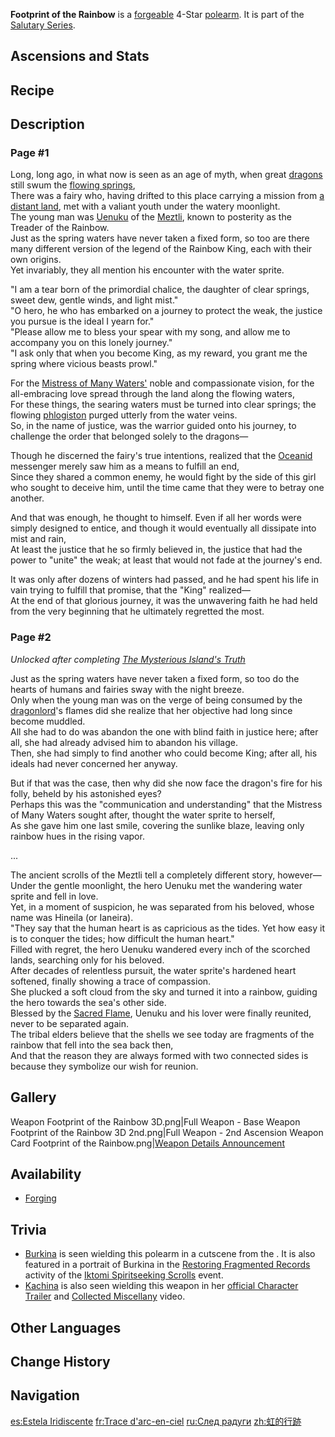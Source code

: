 {{Weapon Infobox
|title            = Foot&shy;print of the Rain&shy;bow
|id               = 13431
|image            = <gallery>
Weapon Footprint of the Rainbow.png|Base
Weapon Footprint of the Rainbow 2nd.png|2nd Ascension
</gallery>
|type             = Polearm
|quality          = 4
|base_atk         = 42
|2nd_stat_type    = DEF
|2nd_stat         = 11.3%
|series           = Salutary
|releaseDate      = 2024-08-28
|obtain           = Forging
|diagram          = [[Alom]]
|passive          = Pact of Flowing Springs
|effect           = Using an [[Elemental Skill]] increases [[DEF]] by (var1)% for 15s.
|eff_rank1_var1   = 16
|eff_rank2_var1   = 20
|eff_rank3_var1   = 24
|eff_rank4_var1   = 28
|eff_rank5_var1   = 32
|eff_att1         = DEF
}}

{{Description|A keen polearm forged from jade. It gives off rainbow-hued light when exposed to sunlight.}}
'''Footprint of the Rainbow''' is a [[forge]]able 4-Star [[polearm]]. It is part of the [[Salutary Series]].

==Ascensions and Stats==
{{Weapon Ascensions and Stats
|ascendMat1 = Delirious Decadence of the Sacred Lord
|ascendMat2 = Delirious Desolation of the Sacred Lord
|ascendMat3 = Delirious Demeanor of the Sacred Lord
|ascendMat4 = Delirious Divinity of the Sacred Lord
|bossMat1   = Axis of the Secret Source
|bossMat2   = Sheath of the Secret Source
|bossMat3   = Heart of the Secret Source
|commonMat1 = Sentry's Wooden Whistle
|commonMat2 = Warrior's Metal Whistle
|commonMat3 = Saurian-Crowned Warrior's Golden Whistle
}}

==Recipe==
{{Recipe
|type = Forging
|Borderland Polearm Billet = 1
|Condessence Crystal = 50
|White Iron Chunk = 50
|Mora = 500
|time = 10s
|sort = Borderland Polearm Billet;Condessence Crystal;White Iron Chunk
}}

==Description==
===Page #1===
Long, long ago, in what now is seen as an age of myth, when great [[Dragon|dragons]] still swum the [[Toyac Springs|flowing springs]],<br>
There was a fairy who, having drifted to this place carrying a mission from [[Fontaine|a distant land]], met with a valiant youth under the watery moonlight.<br>
The young man was [[Uenuku]] of the [[People of the Springs|Meztli]], known to posterity as the Treader of the Rainbow.<br>
Just as the spring waters have never taken a fixed form, so too are there many different version of the legend of the Rainbow King, each with their own origins.<br>
Yet invariably, they all mention his encounter with the water sprite.

"I am a tear born of the primordial chalice, the daughter of clear springs, sweet dew, gentle winds, and light mist."<br>
"O hero, he who has embarked on a journey to protect the weak, the justice you pursue is the ideal I yearn for."<br>
"Please allow me to bless your spear with my song, and allow me to accompany you on this lonely journey."<br>
"I ask only that when you become King, as my reward, you grant me the spring where vicious beasts prowl."

For the [[Egeria|Mistress of Many Waters']] noble and compassionate vision, for the all-embracing love spread through the land along the flowing waters,<br>
For these things, the searing waters must be turned into clear springs; the flowing [[phlogiston]] purged utterly from the water veins.<br>
So, in the name of justice, was the warrior guided onto his journey, to challenge the order that belonged solely to the dragons—

Though he discerned the fairy's true intentions, realized that the [[Oceanid]] messenger merely saw him as a means to fulfill an end,<br>
Since they shared a common enemy, he would fight by the side of this girl who sought to deceive him, until the time came that they were to betray one another.

And that was enough, he thought to himself. Even if all her words were simply designed to entice, and though it would eventually all dissipate into mist and rain,<br>
At least the justice that he so firmly believed in, the justice that had the power to "unite" the weak; at least that would not fade at the journey's end.

It was only after dozens of winters had passed, and he had spent his life in vain trying to fulfill that promise, that the "King" realized—<br>
At the end of that glorious journey, it was the unwavering faith he had held from the very beginning that he ultimately regretted the most.

===Page #2===
''Unlocked after completing [[The Mysterious Island's Truth]]''

Just as the spring waters have never taken a fixed form, so too do the hearts of humans and fairies sway with the night breeze.<br>
Only when the young man was on the verge of being consumed by the [[Xiuhcoatl|dragonlord]]'s flames did she realize that her objective had long since become muddled.<br>
All she had to do was abandon the one with blind faith in justice here; after all, she had already advised him to abandon his village.<br>
Then, she had simply to find another who could become King; after all, his ideals had never concerned her anyway.

But if that was the case, then why did she now face the dragon's fire for his folly, beheld by his astonished eyes?<br>
Perhaps this was the "communication and understanding" that the Mistress of Many Waters sought after, thought the water sprite to herself,<br>
As she gave him one last smile, covering the sunlike blaze, leaving only rainbow hues in the rising vapor.

...

The ancient scrolls of the Meztli tell a completely different story, however—<br>
Under the gentle moonlight, the hero Uenuku met the wandering water sprite and fell in love.<br>
Yet, in a moment of suspicion, he was separated from his beloved, whose name was Hineila (or Ianeira).<br>
"They say that the human heart is as capricious as the tides. Yet how easy it is to conquer the tides; how difficult the human heart."<br>
Filled with regret, the hero Uenuku wandered every inch of the scorched lands, searching only for his beloved.<br>
After decades of relentless pursuit, the water sprite's hardened heart softened, finally showing a trace of compassion.<br>
She plucked a soft cloud from the sky and turned it into a rainbow, guiding the hero towards the sea's other side.<br>
Blessed by the [[Sacred Flame]], Uenuku and his lover were finally reunited, never to be separated again.<br>
The tribal elders believe that the shells we see today are fragments of the rainbow that fell into the sea back then,<br>
And that the reason they are always formed with two connected sides is because they symbolize our wish for reunion.

==Gallery==
<gallery>
Weapon Footprint of the Rainbow 3D.png|Full Weapon - Base
Weapon Footprint of the Rainbow 3D 2nd.png|Full Weapon - 2nd Ascension
Weapon Card Footprint of the Rainbow.png|[https://www.hoyolab.com/article/32371536 Weapon Details Announcement]
</gallery>

==Availability==
*[[Forging]]
<!--** Its diagram, [[]], is obtained from [[]].-->

==Trivia==
* [[Burkina]] is seen wielding this polearm in a cutscene from the {{Quest|The Last Turnfire Night}}. It is also featured in a portrait of Burkina in the [[Iktomi Spiritseeking Scrolls/Restoring Fragmented Records|Restoring Fragmented Records]] activity of the [[Iktomi Spiritseeking Scrolls]] event.
* [[Kachina]] is also seen wielding this weapon in her [https://youtu.be/uKr_9h79yf0 official Character Trailer] and [https://youtu.be/1NPE6Fy9Lrs Collected Miscellany] video.

==Other Languages==
{{Other Languages
|1_en       = Footprint of the Rainbow
|1_zhs      = 虹的行迹
|1_zhs_rm   = Hóng de Xíngjì
|1_zht      = 虹的行跡
|1_zht_rm   = Hóng de Xíngjì
|1_zh_tl    = 
|1_ja       = 虹の行方
|1_ja_rm    = Niji no Yukue
|1_ja_tl    = 
|1_ko       = 무지개<->의 행적
|1_ko_tl    = 
|1_es       = Estela Iridiscente
|1_es_tl    = Iridescent Trail
|1_fr       = Trace d'arc-en-ciel
|1_fr_tl    = Trace of Rainbow
|1_ru       = След радуги
|1_ru_tl    = Footprint of the Rainbow
|1_th       = Footprint of the Rainbow
|1_vi       = Vết Tích Cầu Vồng
|1_vi_tl    = 
|1_de       = Spuren des Regenbogens
|1_de_tl    = Traces of the Rainbow
|1_id       = Footprint of the Rainbow
|1_pt       = Trilha do Arco-Íris
|1_pt_tl    = 
|1_tr       = Gökkuşağının İzi
|1_tr_tl    = 
|1_it       = Orme iridate
|1_it_tl    = 
|2_en       = Pact of Flowing Springs
|2_zhs      = 流水与泉的约定
|2_zhs_rm   = 
|2_zht      = 流水與泉的約定
|2_zht_rm   = 
|2_zh_tl    = 
|2_ja       = 流水と泉の約束
|2_ja_rm    = Ryuusui to Izumi no Keiyaku
|2_ja_tl    = Pact of Flowing Waters and Springs
|2_ko       = 흐르는 물과 샘의 약속
|2_ko_tl    = 
|2_es       = Pacto del arroyo y el manantial
|2_es_tl    = Pact of the Stream and the Spring
|2_fr       = Pacte des sources abondantes
|2_fr_tl    = Pact of Abundant Springs
|2_ru       = Обещание течений и родников
|2_ru_tl    = Promise of Flows and Springs
|2_th       = Pact of Flowing Springs
|2_vi       = Giao Ước Giữa Sông Và Suối
|2_vi_tl    = 
|2_de       = Pakt des Wassers der Flüsse und Quellen
|2_de_tl    = Pact of the Water of Rivers and Springs
|2_id       = Pact of Flowing Springs
|2_pt       = Pacto das Fontes Fluentes
|2_pt_tl    = 
|2_tr       = Akan Pınarların Sözleşmesi
|2_tr_tl    = 
|2_it       = Patto delle sorgenti abbondanti
|2_it_tl    = 
}}

==Change History==
{{Change History|5.0}}

==Navigation==
{{Weapons by Series Navbox|Salutary}}
{{Weapon Navbox|Polearms}}

[[es:Estela Iridiscente]]
[[fr:Trace d'arc-en-ciel]]
[[ru:След радуги]]
[[zh:虹的行跡]]